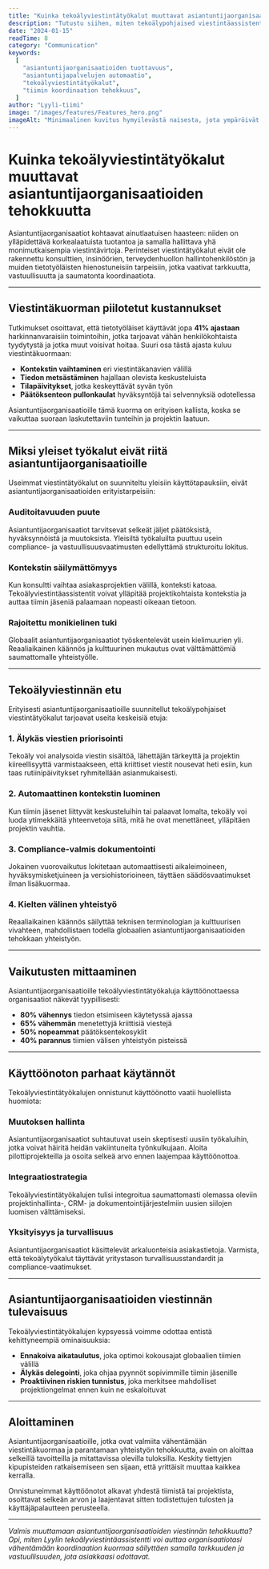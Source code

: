 ```yaml
---
title: "Kuinka tekoälyviestintätyökalut muuttavat asiantuntijaorganisaatioiden tehokkuutta"
description: "Tutustu siihen, miten tekoälypohjaised viestintäassistentit auttavat asiantuntijaorganisaatioita vähentämään koordinaation kuormaa ja parantamaan päätöksenteon nopeutta."
date: "2024-01-15"
readTime: 8
category: "Communication"
keywords:
  [
    "asiantuntijaorganisaatioiden tuottavuus",
    "asiantuntijapalvelujen automaatio",
    "tekoälyviestintätyökalut",
    "tiimin koordinaation tehokkuus",
  ]
author: "Lyyli-tiimi"
image: "/images/features/Features_hero.png"
imageAlt: "Minimaalinen kuvitus hymyilevästä naisesta, jota ympäröivät digitaaliset viestintäikoneet kuten Slack, LinkedIn, sähköposti ja verkkoselain, jotka edustavat modernia työpaikan viestintätyökaluja"
---
```


# Kuinka tekoälyviestintätyökalut muuttavat asiantuntijaorganisaatioiden tehokkuutta

Asiantuntijaorganisaatiot kohtaavat ainutlaatuisen haasteen: niiden on ylläpidettävä korkealaatuista tuotantoa ja samalla hallittava yhä monimutkaisempia viestintävirtoja. Perinteiset viestintätyökalut eivät ole rakennettu konsulttien, insinöörien, terveydenhuollon hallintohenkilöstön ja muiden tietotyöläisten hienostuneisiin tarpeisiin, jotka vaativat tarkkuutta, vastuullisuutta ja saumatonta koordinaatiota.

---

## Viestintäkuorman piilotetut kustannukset

Tutkimukset osoittavat, että tietotyöläiset käyttävät jopa **41% ajastaan** harkinnanvaraisiin toimintoihin, jotka tarjoavat vähän henkilökohtaista tyydytystä ja jotka muut voisivat hoitaa. Suuri osa tästä ajasta kuluu viestintäkuormaan:

- **Kontekstin vaihtaminen** eri viestintäkanavien välillä
- **Tiedon metsästäminen** hajallaan olevista keskusteluista
- **Tilapäivitykset**, jotka keskeyttävät syvän työn
- **Päätöksenteon pullonkaulat** hyväksyntöjä tai selvennyksiä odotellessa

Asiantuntijaorganisaatioille tämä kuorma on erityisen kallista, koska se vaikuttaa suoraan laskutettaviin tunteihin ja projektin laatuun.

---

## Miksi yleiset työkalut eivät riitä asiantuntijaorganisaatioille

Useimmat viestintätyökalut on suunniteltu yleisiin käyttötapauksiin, eivät asiantuntijaorganisaatioiden erityistarpeisiin:

### Auditoitavuuden puute

Asiantuntijaorganisaatiot tarvitsevat selkeät jäljet päätöksistä, hyväksynnöistä ja muutoksista. Yleisiltä työkaluilta puuttuu usein compliance- ja vastuullisuusvaatimusten edellyttämä strukturoitu lokitus.

### Kontekstin säilymättömyys

Kun konsultti vaihtaa asiakasprojektien välillä, konteksti katoaa. Tekoälyviestintäassistentit voivat ylläpitää projektikohtaista kontekstia ja auttaa tiimin jäseniä palaamaan nopeasti oikeaan tietoon.

### Rajoitettu monikielinen tuki

Globaalit asiantuntijaorganisaatiot työskentelevät usein kielimuurien yli. Reaaliaikainen käännös ja kulttuurinen mukautus ovat välttämättömiä saumattomalle yhteistyölle.

---

## Tekoälyviestinnän etu

Erityisesti asiantuntijaorganisaatioille suunnitellut tekoälypohjaiset viestintätyökalut tarjoavat useita keskeisiä etuja:

### 1. Älykäs viestien priorisointi

Tekoäly voi analysoida viestin sisältöä, lähettäjän tärkeyttä ja projektin kiireellisyyttä varmistaakseen, että kriittiset viestit nousevat heti esiin, kun taas rutiinipäivitykset ryhmitellään asianmukaisesti.

### 2. Automaattinen kontekstin luominen

Kun tiimin jäsenet liittyvät keskusteluihin tai palaavat lomalta, tekoäly voi luoda ytimekkäitä yhteenvetoja siitä, mitä he ovat menettäneet, ylläpitäen projektin vauhtia.

### 3. Compliance-valmis dokumentointi

Jokainen vuorovaikutus lokitetaan automaattisesti aikaleimoineen, hyväksymisketjuineen ja versiohistorioineen, täyttäen säädösvaatimukset ilman lisäkuormaa.

### 4. Kielten välinen yhteistyö

Reaaliaikainen käännös säilyttää teknisen terminologian ja kulttuurisen vivahteen, mahdollistaen todella globaalien asiantuntijaorganisaatioiden tehokkaan yhteistyön.

---

## Vaikutusten mittaaminen

Asiantuntijaorganisaatioille tekoälyviestintätyökaluja käyttöönottaessa organisaatiot näkevät tyypillisesti:

- **80% vähennys** tiedon etsimiseen käytetyssä ajassa
- **65% vähemmän** menetettyjä kriittisiä viestejä
- **50% nopeammat** päätöksentekosyklit
- **40% parannus** tiimien välisen yhteistyön pisteissä

---

## Käyttöönoton parhaat käytännöt

Tekoälyviestintätyökalujen onnistunut käyttöönotto vaatii huolellista huomiota:

### Muutoksen hallinta

Asiantuntijaorganisaatiot suhtautuvat usein skeptisesti uusiin työkaluihin, jotka voivat häiritä heidän vakiintuneita työnkulkujaan. Aloita pilottiprojekteilla ja osoita selkeä arvo ennen laajempaa käyttöönottoa.

### Integraatiostrategia

Tekoälyviestintätyökalujen tulisi integroitua saumattomasti olemassa oleviin projektinhallinta-, CRM- ja dokumentointijärjestelmiin uusien siilojen luomisen välttämiseksi.

### Yksityisyys ja turvallisuus

Asiantuntijaorganisaatiot käsittelevät arkaluonteisia asiakastietoja. Varmista, että tekoälytyökalut täyttävät yritystason turvallisuusstandardit ja compliance-vaatimukset.

---

## Asiantuntijaorganisaatioiden viestinnän tulevaisuus

Tekoälyviestintätyökalujen kypsyessä voimme odottaa entistä kehittyneempiä ominaisuuksia:

- **Ennakoiva aikataulutus**, joka optimoi kokousajat globaalien tiimien välillä
- **Älykäs delegointi**, joka ohjaa pyynnöt sopivimmille tiimin jäsenille
- **Proaktiivinen riskien tunnistus**, joka merkitsee mahdolliset projektiongelmat ennen kuin ne eskaloituvat

---

## Aloittaminen

Asiantuntijaorganisaatioille, jotka ovat valmiita vähentämään viestintäkuormaa ja parantamaan yhteistyön tehokkuutta, avain on aloittaa selkeillä tavoitteilla ja mitattavissa olevilla tuloksilla. Keskity tiettyjen kipupisteiden ratkaisemiseen sen sijaan, että yrittäisit muuttaa kaikkea kerralla.

Onnistuneimmat käyttöönotot alkavat yhdestä tiimistä tai projektista, osoittavat selkeän arvon ja laajentavat sitten todistettujen tulosten ja käyttäjäpalautteen perusteella.

---

*Valmis muuttamaan asiantuntijaorganisaatioiden viestinnän tehokkuutta? Opi, miten Lyylin tekoälyviestintäassistentti voi auttaa organisaatiotasi vähentämään koordinaation kuormaa säilyttäen samalla tarkkuuden ja vastuullisuuden, jota asiakkaasi odottavat.*
